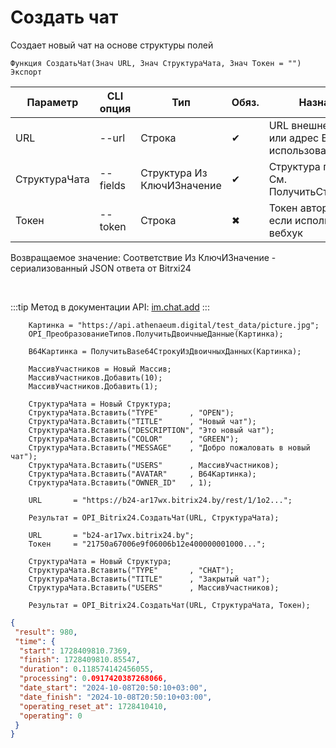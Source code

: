 ﻿---
sidebar_position: 1
---


# Создать чат
 Создает новый чат на основе структуры полей



`Функция СоздатьЧат(Знач URL, Знач СтруктураЧата, Знач Токен = "") Экспорт`

  | Параметр | CLI опция | Тип | Обяз. | Назначение |
  |-|-|-|-|-|
  | URL | --url | Строка | &#x2714; | URL внешнего вебхука или адрес Bitrix24 при использовании токена |
  | СтруктураЧата | --fields | Структура Из КлючИЗначение | &#x2714; | Структура полей чата. См. ПолучитьСтруктуруЧата |
  | Токен | --token | Строка | &#x2716; | Токен авторизации, если используется не вебхук |

  
  Возвращаемое значение:   Соответствие Из КлючИЗначение - сериализованный JSON ответа от Bitrxi24

<br/>

:::tip
Метод в документации API: [im.chat.add](https://dev.1c-bitrix.ru/learning/course/?COURSE_ID=93&LESSON_ID=12093)
:::
<br/>


```bsl title="Пример кода"
    Картинка = "https://api.athenaeum.digital/test_data/picture.jpg";
    OPI_ПреобразованиеТипов.ПолучитьДвоичныеДанные(Картинка);

    B64Картинка = ПолучитьBase64СтрокуИзДвоичныхДанных(Картинка);

    МассивУчастников = Новый Массив;
    МассивУчастников.Добавить(10);
    МассивУчастников.Добавить(1);

    СтруктураЧата = Новый Структура;
    СтруктураЧата.Вставить("TYPE"       , "OPEN");
    СтруктураЧата.Вставить("TITLE"      , "Новый чат");
    СтруктураЧата.Вставить("DESCRIPTION", "Это новый чат");
    СтруктураЧата.Вставить("COLOR"      , "GREEN");
    СтруктураЧата.Вставить("MESSAGE"    , "Добро пожаловать в новый чат");
    СтруктураЧата.Вставить("USERS"      , МассивУчастников);
    СтруктураЧата.Вставить("AVATAR"     , B64Картинка);
    СтруктураЧата.Вставить("OWNER_ID"   , 1);

    URL       = "https://b24-ar17wx.bitrix24.by/rest/1/1o2...";

    Результат = OPI_Bitrix24.СоздатьЧат(URL, СтруктураЧата);

    URL       = "b24-ar17wx.bitrix24.by";
    Токен     = "21750a67006e9f06006b12e400000001000...";

    СтруктураЧата = Новый Структура;
    СтруктураЧата.Вставить("TYPE"       , "CHAT");
    СтруктураЧата.Вставить("TITLE"      , "Закрытый чат");
    СтруктураЧата.Вставить("USERS"      , МассивУчастников);

    Результат = OPI_Bitrix24.СоздатьЧат(URL, СтруктураЧата, Токен);
```
    



```json title="Результат"
{
 "result": 980,
 "time": {
  "start": 1728409810.7369,
  "finish": 1728409810.85547,
  "duration": 0.118574142456055,
  "processing": 0.0917420387268066,
  "date_start": "2024-10-08T20:50:10+03:00",
  "date_finish": "2024-10-08T20:50:10+03:00",
  "operating_reset_at": 1728410410,
  "operating": 0
 }
}
```
